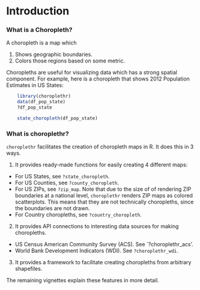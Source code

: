 <!--
%\VignetteEngine{knitr}
%\VignetteIndexEntry{a) Introduction}
-->

Introduction
========================================================

### What is a Choropleth?

A choropleth is a map which 

  1. Shows geographic boundaries.
  2. Colors those regions based on some metric.

Choropleths are useful for visualizing data which has a strong spatial component.  For example, here is a choropleth that shows 2012 Population Estimates in US States:

```r
    library(choroplethr)
    data(df_pop_state)
    ?df_pop_state

    state_choropleth(df_pop_state)
```

### What is choroplethr? 

`choroplethr` facilitates the creation of choropleth maps in R. It does this in 3 ways.

1. It provides ready-made functions for easily creating 4 different maps:
  - For US States, see `?state_choropleth`.
  - For US Counties, see `?county_choropleth`.
  - For US ZIPs, see `?zip_map`. Note that due to the size of of rendering ZIP boundaries at a national level, `choroplethr` renders ZIP maps as colored scatterplots. This means that they are not technically choropleths, since the boundaries are not drawn.
  - For Country choropleths, see `?country_choropleth`.
2. It provides API connections to interesting data sources for making choropleths.
  - US Census American Community Survey (ACS). See `?choroplethr_acs'.
  - World Bank Development Indicators (WDI). See `?choroplethr_wdi`.
3. It provides a framework to facilitate creating choropleths from arbitrary shapefiles.

The remaining vignettes explain these features in more detail.
